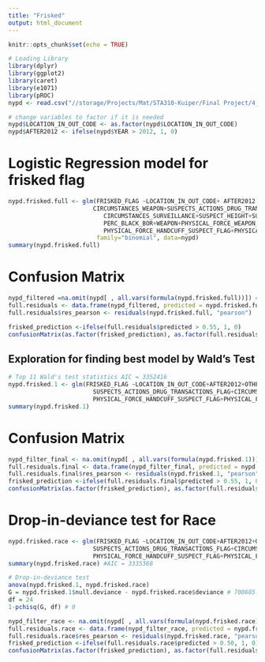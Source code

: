 ```yaml
---
title: "Frisked"
output: html_document
---
```


```r
knitr::opts_chunk$set(echo = TRUE)
```


```r
# Loading Library
library(dplyr)
library(ggplot2)
library(caret)
library(e1071)
library(pROC)
nypd <- read.csv("//storage/Projects/Mat/STA310-Kuiper/Final Project/4_LeeKozikJindal_NYPD/FinalData_Logistic.csv")
```

```r
# change variables to factor if it is needed
nypd$LOCATION_IN_OUT_CODE <- as.factor(nypd$LOCATION_IN_OUT_CODE)
nypd$AFTER2012 <- ifelse(nypd$YEAR > 2012, 1, 0)
```

# Logistic Regression model for frisked flag
```r
nypd.frisked.full <- glm(FRISKED_FLAG ~LOCATION_IN_OUT_CODE+ AFTER2012 + SUMMONS_ISSUED_FLAG + OTHER_CONTRABAND_FLAG+
                        CIRCUMSTANCES_WEAPON+SUSPECTS_ACTIONS_DRUG_TRANSACTIONS_FLAG+
                           CIRCUMSTANCES_SURVEILLANCE+SUSPECT_HEIGHT+SUSPECT_SEX+SUSPECT_BODY_BUILD_TYPE+
                           PERC_BLACK_BOR+WEAPON+PHYSICAL_FORCE_WEAPON_IMPACT_FLAG+
                           PHYSICAL_FORCE_HANDCUFF_SUSPECT_FLAG+PHYSICAL_FORCE_DRAW_POINT_FIREARM_FLAG+ PHYSICAL_FORCE_OTHER_FLAG,
                         family="binomial", data=nypd)
summary(nypd.frisked.full)
```

# Confusion Matrix
```r
nypd_filtered =na.omit(nypd[ , all.vars(formula(nypd.frisked.full))]) # for consistency in drop-in-deviance
full.residuals <- data.frame(nypd_filtered, predicted = nypd.frisked.full$fitted.values)
full.residuals$res_pearson <- residuals(nypd.frisked.full, "pearson")

frisked_prediction <-ifelse(full.residuals$predicted > 0.55, 1, 0)
confusionMatrix(as.factor(frisked_prediction), as.factor(full.residuals$FRISKED_FLAG))
```

## Exploration for finding best model by Wald's Test
```r
# Top 11 Wald's test statistics AIC = 3352416
nypd.frisked.1 <- glm(FRISKED_FLAG ~LOCATION_IN_OUT_CODE+AFTER2012+OTHER_CONTRABAND_FLAG+CIRCUMSTANCES_WEAPON+
                        SUSPECTS_ACTIONS_DRUG_TRANSACTIONS_FLAG+CIRCUMSTANCES_SURVEILLANCE+SUSPECT_SEX+WEAPON+
                        PHYSICAL_FORCE_HANDCUFF_SUSPECT_FLAG+PHYSICAL_FORCE_OTHER_FLAG+PERC_BLACK_BOR, family="binomial", data=nypd)
summary(nypd.frisked.1)
```

# Confusion Matrix
```r
nypd_filter_final <- na.omit(nypd[ , all.vars(formula(nypd.frisked.1))]) # for consistency in drop-in-deviance
full.residuals.final <- data.frame(nypd_filter_final, predicted = nypd.frisked.1$fitted.values)
full.residuals.final$res_pearson <- residuals(nypd.frisked.1, "pearson")
frisked_prediction <-ifelse(full.residuals.final$predicted > 0.55, 1, 0)
confusionMatrix(as.factor(frisked_prediction), as.factor(full.residuals.final$FRISKED_FLAG))
```

# Drop-in-deviance test for Race
```r
nypd.frisked.race <- glm(FRISKED_FLAG ~LOCATION_IN_OUT_CODE+AFTER2012+OTHER_CONTRABAND_FLAG+CIRCUMSTANCES_WEAPON+
                        SUSPECTS_ACTIONS_DRUG_TRANSACTIONS_FLAG+CIRCUMSTANCES_SURVEILLANCE+SUSPECT_SEX+WEAPON+
                        PHYSICAL_FORCE_HANDCUFF_SUSPECT_FLAG+PHYSICAL_FORCE_OTHER_FLAG+PERC_BLACK_BOR+ SUSPECT_RACE_DESCRIPTION + SUSPECT_RACE_DESCRIPTION*SUSPECT_SEX+SUSPECT_RACE_DESCRIPTION*AFTER2012, family="binomial", data=nypd)
summary(nypd.frisked.race) #AIC = 3335368
```

```r
# Drop-in-deviance test
anova(nypd.frisked.1, nypd.frisked.race)
G = nypd.frisked.1$null.deviance - nypd.frisked.race$deviance # 700685.7
df = 24
1-pchisq(G, df) # 0
```

```r
nypd_filter_race <- na.omit(nypd[ , all.vars(formula(nypd.frisked.race))]) # for consistency in drop-in-deviance
full.residuals.race <- data.frame(nypd_filter_race, predicted = nypd.frisked.race$fitted.values)
full.residuals.race$res_pearson <- residuals(nypd.frisked.race, "pearson")
frisked_prediction <-ifelse(full.residuals.race$predicted > 0.50, 1, 0)
confusionMatrix(as.factor(frisked_prediction), as.factor(full.residuals.race$FRISKED_FLAG))
```

